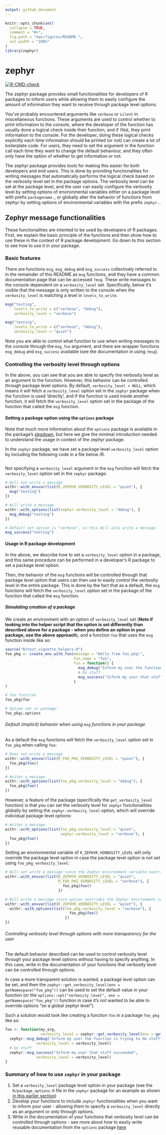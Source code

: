 ```yaml
---
output: github_document
---
```


<!-- README.md is generated from README.Rmd. Please edit that file -->

```r
knitr::opts_chunk$set(
  collapse = TRUE,
  comment = "#>",
  fig.path = "man/figures/README-",
  out.width = "100%"
)
library(zephyr)
```

# zephyr

<!-- badges: start -->
[![R-CMD-check](https://github.com/NN-OpenSource/zephyr/actions/workflows/R-CMD-check.yaml/badge.svg)](https://github.com/NN-OpenSource/zephyr/actions/workflows/R-CMD-check.yaml)
<!-- badges: end -->

The zephyr package provides small functionalities for developers of R packages to inform users while allowing them to easily configure the amount of information they want to receive through package level options.

You've probably encountered arguments like `verbose` or `silent` in miscellaneous functions. These arguments are used to control whether to print information to the console, where the developer of the function has usually done a logical check inside their function, and if `TRUE`, they print information to the console. For the developer, doing these logical checks explicitly each time information should be printed (or not) can create a lot of boilerplate code. For users, they need to set the argument in the function call each time they want to change the default behaviour, and they often only have the option of whether to get information or not.

The zephyr package provides tools for making this easier for both developers and end users. This is done by providing functionalities for writing messages that automatically performs the logical check based on the verbosity level set in the package options. The verbosity level can be set at the package level, and the user can easily configure the verbosity level by setting options of environmental variables either on a package level with prefix `packagename.`, or globally alter the behavior of functions from zephyr by setting options of environmental variables with the prefix `zephyr.`.

## Zephyr message functionalities

These functionalities are intented to be used by developers of R packages. First, we explain the basic principle of the functions and then show how to use these in the context of R package development. Go down to this section to see how to use it in your package.

### Basic features

There are functions `msg`, `msg_debug` and `msg_success` collectively referred to in the remainder of this README as `msg` functions, and they have a common documentation page that can be accessed `?msg`. These write messages to the console dependent on a `verbosity_level` set. Specifically, below it's visible that the message is only written to the console when the `verbosity_level` is matching a level in `levels_to_write`.

```r
msg("testing",
    levels_to_write = c("verbose", "debug"),
    verbosity_level = "verbose")

msg("testing",
    levels_to_write = c("verbose", "debug"),
    verbosity_level = "quiet")
```

Note you are able to control what function to use when writing messages to the console through the `msg_fun` argument, and there are wrapper functions `msg_debug` and `msg_success` available (see the documentation in using `?msg`). 

### Controlling the verbosity level through options

In the above, you can see that you are able to specify the verbosity level as an argument to the function. However, this behavior can be controlled through package level options. By default, `verbosity_level = NULL`, which means it will fetch a `verbosity_level` option set in the `zephyr` package when the function is used 'directly', and if the function is used inside another function, it will fetch the `verbosity_level` option set in the package of the function that called the `msg` function.

#### Setting a package option using the `options` package {#sec:set_opt}

Note that much more information about the `options` package is available in the package's [pkgdown](https://dgkf.github.io/options/), but here we give the minimal introduction needed to understand the usage in context of the zephyr package.

In the `zephyr` package, we have set a package level `verbosity_level` option by including the following code in a file below /R.
```r
```

Not specifying a `verbosity_level` argument in the `msg` function will fetch the `verbosity_level` option set in the `zephyr` package:

```r
# Will not write a message
withr::with_envvar(list(R_ZEPHYR_VERBOSITY_LEVEL = "quiet"), {
  msg("testing")
})
```

```r
# Will write a message
withr::with_options(list(zephyr.verbosity_level = "debug"), {
  msg_debug("testing")
})
```

```r
# Default set option is "verbose", so this Will also write a message
msg_success("testing")
```

#### Usage in R package development

In the above, we describe how to set a `verbosity_level` option in a package, and this same procedure can be performed in a developer's R package to set a package level option.

Then, the behavior of the `msg` functions will be controlled through that package level option that users can then use to easily control the verbosity level in the entire package. This is done by the fact that as a default, the `msg` functions will fetch the `verbosity_level` option set in the package of the function that called the `msg` function.

##### Simulating creation of a package

We create an environment with an option of `verbosity_level` set (**Note if looking into the helper script that the option is set differently than described above for a package - when you define an option in your package, use the above approach**), and a function `foo` that uses the `msg` function inside like so:

```r
source("R/test_vignette_helpers.R")
foo_pkg <- create_env_with_fun(message = "Hello from foo_pkg!",
                               fun_name = "foo",
                               fun = function() {
                                 msg_debug("Inform my user the function is trying to do stuff")
                                 # Do stuff
                                 msg_success("Inform my user that stuff succeeded")
                               }
)

# foo function
foo_pkg$foo

# Option set in package:
foo_pkg$.options
```

###### Default (implicit) behavior when using `msg` functions in your package

As a default the `msg` functions will fetch the `verbosity_level` option set in `foo_pkg` when calling `foo`:

```r
# Does not write a message
withr::with_envvar(list(R_FOO_PKG_VERBOSITY_LEVEL = "quiet"), {
  foo_pkg$foo()
})

# Writes a message
withr::with_options(list(foo_pkg.verbosity_level = "debug"), {
  foo_pkg$foo()
})
```

However, a feature of the package (specifically the `get_verbosity_level` function) is that you can set the verbosity level for `zephyr` functionalities globally by setting the `zephyr.verbosity_level` option, which will override individual package level options:

```r
# Writes a message
withr::with_options(list(foo_pkg.verbosity_level = "quiet",
                         zephyr.verbosity_level = "verbose"), {
  foo_pkg$foo()
})
```

Setting an environmental variable of `R_ZEPHYR_VERBOSITY_LEVEL` will only override the package level option in case the package level option is not set using `foo_pkg_verbosity_level`:

```r
# Will not write a message since the Zephyr environment variable overrides the package level
withr::with_envvar(list(R_ZEPHYR_VERBOSITY_LEVEL = "quiet",
                        R_FOO_PKG_VERBOSITY_LEVEL = "verbose"), {
                          foo_pkg$foo()
                        })

# Will write a message since option overrides the Zephyr environment variable
withr::with_envvar(list(R_ZEPHYR_VERBOSITY_LEVEL = "quiet"), {
  withr::with_options(list(foo_pkg.verbosity_level = "verbose"), {
                             foo_pkg$foo()
                           })
})
```

###### Controlling verbosity level through options with more transparency for the user

The default behavior described can be used to control verbosity level through your package level options without having to specify anything. In this case, write in the documentation of your functions that verbosity level can be controlled through options.

In case a more transparent solution is wanted, a package level option can be set, and then the `zephyr::get_verbosity_level(env = getNamespace("foo_pkg"))` can be used to set the default value in your function (or the `options::opt("verbosity_level", env = getNamespace("foo_pkg"))` function in case it's not wanted to be able to override options "on a global zephyr level").

Such a solution would look like creating a function `foo` in a package `foo_pkg` like so:
```r
foo <- function(my_arg,
                verbosity_level = zephyr::get_verbosity_level(env = getNamespace("foo_pkg"))) {
  zephyr::msg_debug("Inform my user the function is trying to do stuff",
              verbosity_level = verbosity_level)
  # Do stuff
  zephyr::msg_success("Inform my user that stuff succeeded",
              verbosity_level = verbosity_level)
}
```

### Summary of how to use `zephyr` in your package

1. Set a `verbosity_level` package level option in your package (see the `R/package_options.R` file in the `zephyr` package for an example as shown [in this earlier section](#sec:set_opt))
2. Develop your functions to include `zephyr` functionalities when you want to inform your user - allowing them to specify a `verbosity_level` directly as an argument or only through options.
3. Write in the documentation of your functions that verbosity level can be controlled through options - see more about how to easily write reusable documentation from the `options` package [here](https://dgkf.github.io/options/articles/options.html#documentation)


